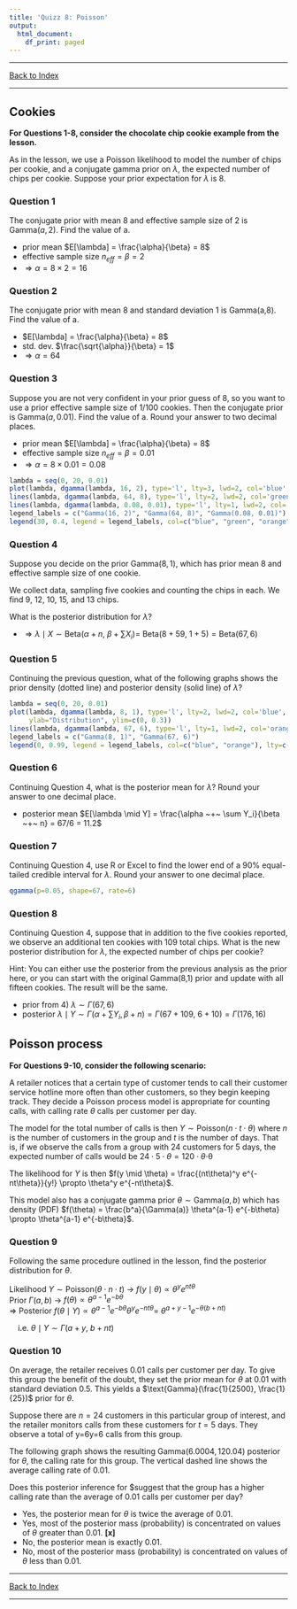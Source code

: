 ```yaml
---
title: 'Quizz 8: Poisson'
output:
  html_document:
    df_print: paged
---
```


------------------------------

[Back to Index](index.html)

------------------------------



## Cookies

**For Questions 1-8, consider the chocolate chip cookie example from the lesson.**

As in the lesson, we use a Poisson likelihood to model the number of chips per cookie, and a conjugate gamma prior on $\lambda$, the expected number of chips per cookie. Suppose your prior expectation for $\lambda$ is 8.


### Question 1


The conjugate prior with mean 8 and effective sample size of 2 is $\text{Gamma}(a,2)$. Find the value of a.


* prior mean $E[\lambda] = \frac{\alpha}{\beta}  = 8$
* effective sample size $n_{eff} = \beta = 2$
* $\Rightarrow \alpha = 8 \times 2 = 16$



### Question 2

The conjugate prior with mean 8 and standard deviation 1 is $\text{Gamma(a,8)}$. Find the value of a.

* $E[\lambda] = \frac{\alpha}{\beta}  = 8$
* std. dev. $\frac{\sqrt{\alpha}}{\beta} = 1$
* $\Rightarrow \alpha = 64$


### Question 3

Suppose you are not very confident in your prior guess of 8, so you want to use a prior effective sample size of 1/100 cookies. Then the conjugate prior is $\text{Gamma}(a, 0.01)$. Find the value of a. Round your answer to two decimal places.

* prior mean $E[\lambda] = \frac{\alpha}{\beta} = 8$
* effective sample size $n_{eff} = \beta = 0.01$
* $\Rightarrow \alpha = 8 \times 0.01 = 0.08$


<!-- <br> -->

```r
lambda = seq(0, 20, 0.01)
plot(lambda, dgamma(lambda, 16, 2), type='l', lty=3, lwd=2, col='blue', ylim=c(0,0.4), main="Distributions in Q1, 2, 3")
lines(lambda, dgamma(lambda, 64, 8), type='l', lty=2, lwd=2, col='green')
lines(lambda, dgamma(lambda, 0.08, 0.01), type='l', lty=1, lwd=2, col='orange')
legend_labels = c("Gamma(16, 2)", "Gamma(64, 8)", "Gamma(0.08, 0.01)")
legend(30, 0.4, legend = legend_labels, col=c("blue", "green", "orange"), lty=c(3,2,1), lwd=2)
```




### Question 4


Suppose you decide on the prior $\text{Gamma}(8, 1)$, which has prior mean 8 and effective sample size of one cookie.

We collect data, sampling five cookies and counting the chips in each. We find 9, 12, 10, 15, and 13 chips.

What is the posterior distribution for $\lambda$?

* $\Rightarrow \lambda \mid X \sim \text{Beta}(\alpha + n,~\beta + \sum X_i) = ~\text{Beta}(8 + 59,~1 + 5) = \text{Beta}(67, 6)$


### Question 5

Continuing the previous question, what of the following graphs shows the prior density (dotted line) and posterior density (solid line) of $\lambda$?


```r
lambda = seq(0, 20, 0.01)
plot(lambda, dgamma(lambda, 8, 1), type='l', lty=2, lwd=2, col='blue',
     ylab="Distribution", ylim=c(0, 0.3))
lines(lambda, dgamma(lambda, 67, 6), type='l', lty=1, lwd=2, col='orange')
legend_labels = c("Gamma(8, 1)", "Gamma(67, 6)")
legend(0, 0.99, legend = legend_labels, col=c("blue", "orange"), lty=c(2, 1), lwd=2)
```


### Question 6

Continuing Question 4, what is the posterior mean for $\lambda$? Round your answer to one decimal place.

* posterior mean $E[\lambda \mid Y] = \frac{\alpha ~+~ \sum Y_i}{\beta ~+~ n} = 67/6 = 11.2$

### Question 7

Continuing Question 4, use R or Excel to find the lower end of a 90% equal-tailed credible interval for $\lambda$. Round your answer to one decimal place.

```r
qgamma(p=0.05, shape=67, rate=6)
```



### Question 8


Continuing Question 4, suppose that in addition to the five cookies reported, we observe an additional ten cookies with 109 total chips. What is the new posterior distribution for $\lambda$, the expected number of chips per cookie?

Hint: You can either use the posterior from the previous analysis as the prior here, or you can start with the original $\text{Gamma(8,1)}$ prior and update with all fifteen cookies. The result will be the same.

* prior from 4) $\lambda \sim \Gamma(67, 6)$
* posterior $\lambda \mid Y \sim \Gamma(\alpha + \sum Y_i, \beta + n) = \Gamma(67 + 109,~ 6 + 10) = \Gamma(176, 16)$


## Poisson process


**For Questions 9-10, consider the following scenario:**

A retailer notices that a certain type of customer tends to call their customer service hotline more often than other customers, so they begin keeping track. They decide a Poisson process model is appropriate for counting calls, with calling rate $\theta$ calls per customer per day.

The model for the total number of calls is then $Y \sim \text{Poisson}(n\cdot t \cdot \theta)$ where $n$ is the number of customers in the group and $t$ is the number of days. That is, if we observe the calls from a group with 24 customers for 5 days, the expected number of calls would be $24\cdot 5\cdot \theta = 120\cdot \theta$⋅θ

The likelihood for $Y$ is then $f(y \mid \theta) = \frac{(nt\theta)^y e^{-nt\theta}}{y!} \propto \theta^y e^{-nt\theta}$.

This model also has a conjugate gamma prior $\theta \sim \text{Gamma}(a, b)$ which has density (PDF) $f(\theta) = \frac{b^a}{\Gamma(a)} \theta^{a-1} e^{-b\theta} \propto \theta^{a-1} e^{-b\theta}$.



### Question 9


Following the same procedure outlined in the lesson, find the posterior distribution for $\theta$.


Likelihood $Y \sim \text{Poisson}(\theta \cdot n \cdot t)$ $\rightarrow$  $f(y \mid \theta)  \propto \theta^y e^{n t \theta}$ \
Prior $\Gamma(a, b)$ $\rightarrow$ $f(\theta) \propto \theta^{a-1} e^{-b\theta}$ \
$\Rightarrow$ Posterior $f(\theta \mid Y) \propto \theta^{a-1} e^{-b\theta} \theta^y e^{-n t\theta} =$
  $\theta^{a+y-1} e^{-\theta(b+n t)}$ \
  
$~~~$ i.e. $\theta\mid Y \sim \Gamma(a+y,~b+nt)$


### Question 10


On average, the retailer receives 0.01 calls per customer per day. To give this group the benefit of the doubt, they set the prior mean for $\theta$ at 0.01 with standard deviation 0.5. This yields a $\text{Gamma}(\frac{1}{2500}, \frac{1}{25})$ prior for $\theta$.

Suppose there are $n=24$ customers in this particular group of interest, and the retailer monitors calls from these customers for $t=5$ days. They observe a total of y=6y=6 calls from this group.

The following graph shows the resulting $\text{Gamma}(6.0004, 120.04)$ posterior for $\theta$, the calling rate for this group. The vertical dashed line shows the average calling rate of $0.01$.


Does this posterior inference for $\theta suggest that the group has a higher calling rate than the average of 0.01 calls per customer per day?


* Yes, the posterior mean for $\theta$ is twice the average of $0.01$.
* Yes, most of the posterior mass (probability) is concentrated on values of $\theta$ greater than $0.01$. **[x]**
* No, the posterior mean is exactly $0.01$.
* No, most of the posterior mass (probability) is concentrated on values of $\theta$ less than $0.01$.

------------------------------

[Back to Index](index.html)

------------------------------
